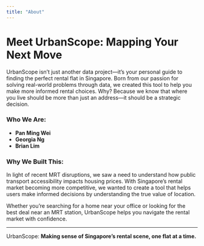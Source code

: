 ```yaml
---
title: "About"
---
```

# Meet UrbanScope: Mapping Your Next Move

UrbanScope isn’t just another data project—it’s your personal guide to finding the perfect rental flat in Singapore. Born from our passion for solving real-world problems through data, we created this tool to help you make more informed rental choices. Why? Because we know that where you live should be more than just an address—it should be a strategic decision.

### Who We Are:
- **Pan Ming Wei**
- **Georgia Ng**
- **Brian Lim**

### Why We Built This:
In light of recent MRT disruptions, we saw a need to understand how public transport accessibility impacts housing prices. With Singapore’s rental market becoming more competitive, we wanted to create a tool that helps users make informed decisions by understanding the true value of location. 

Whether you’re searching for a home near your office or looking for the best deal near an MRT station, UrbanScope helps you navigate the rental market with confidence.

---

UrbanScope: **Making sense of Singapore’s rental scene, one flat at a time.**
